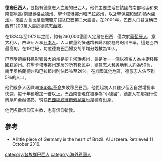 '''德裔巴西人'''，是指有德意志人血統的巴西人，他們主要生活在該國的南部地區和東南部地區([[南里奥格兰德州|南里奥格兰德州]]、[[聖卡塔琳娜州|聖卡塔琳娜州]]和[[巴拉那州|巴拉那州]]，以及[[聖保羅|聖保羅]]和[[里約熱內盧州|里約熱內盧州]])，德語方言也是繼葡萄牙語後巴西第二大語言。在2000年，巴西人口普查稱巴西有1200萬人屬於德意志血統。

在1824年至1972年之間，約有260,000德國人定居在巴西，僅次於[[葡萄牙人|葡萄牙人]]，意大利人，西班牙人和[[日本人|日本人]]。人口數量的快速增長歸因於極高的出生率，這是巴西最高的。在19世紀，每位德裔巴西婦女的平均分娩數為10人。

巴西受德裔移民影響最大的州是聖卡塔琳娜州，這是唯一一個以德裔人為主要移民國籍的州。在聖卡塔琳娜州定居的所有移民中，德意志人和[[奧地利人|奧地利人]]約為50％，南里奧格蘭德州和巴拉那州則佔15％至20％。在該國其他地區，德意志人佔不到5％的人口。

他們很多人因歐洲[[1848年革命|1848年革命]]失敗移民巴西，他們起初人口雖少但因自然增長率快速，每十年便增加一倍以上。巴西南部現在被稱為“小德國”，德裔人在那裡行使商業和金融優勢。現任[[巴西總統|巴西總統]][[博爾索納羅|博爾索納羅]]也是德裔出身。

他們多數信仰天主教，也有信仰新教。

==參考==
*A little piece of Germany in the heart of Brazil. Al Jazeera. Retrieved 11 October 2016.

[[category:各族群巴西人|category:各族群巴西人]]
[[category:海外德國人|category:海外德國人]]